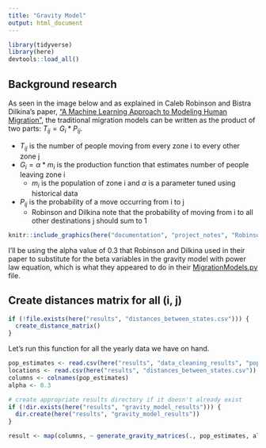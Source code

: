 ```yaml
---
title: "Gravity Model"
output: html_document
---
```


```r
library(tidyverse)
library(here)
devtools::load_all()
```

## Background research
As seen in the image below and as explained in Caleb Robinson and Bistra Dilkina's paper, ["A Machine Learning Approach to Modeling Human Migration"](https://doi.org/10.1145/3209811.3209868), the traditional migration models can be written as the product of two parts: $T_{ij} = G_i * P_{ij}$. 

  * $T_{ij}$ is the number of people moving from every zone i to every other zone j
  * $G_i = \alpha * m_i$ is the production function that estimates number of people leaving zone i
    * $m_i$ is the population of zone i and $\alpha$ is a parameter tuned using historical data
  * $P_{ij}$ is the probability of a move occurring from i to j
    * Robinson and Dilkina note that the probability of moving from i to all other destinations j should sum to 1

```r
knitr::include_graphics(here("documentation", "project_notes", "Robinson_and_Dilkina_Table_1.PNG"))
```

I'll be using the alpha value of 0.3 that Robinson and Dilkina used in their paper to substitute for the beta variables in the gravity model with power law equation, which is what they appeared to do in their [MigrationModels.py](https://github.com/calebrob6/migration-lib/blob/master/MigrationModels.py) file.


## Create distances matrix for all (i, j)
```r
if (!file.exists(here("results", "distances_between_states.csv"))) {
  create_distance_matrix()
}
```



Let's run this function for all the yearly data we have on hand.
```r
pop_estimates <- read.csv(here("results", "data_cleaning_results", "population_estimates.csv"))
locations <- read.csv(here("results", "distances_between_states.csv"))
columns <- colnames(pop_estimates)
alpha <- 0.3

# create appropriate results directory if it doesn't already exist
if (!dir.exists(here("results", "gravity_model_results"))) {
  dir.create(here("results", "gravity_model_results"))
}

result <- map(columns, ~ generate_gravity_matrices(., pop_estimates, alpha, locations))
```

